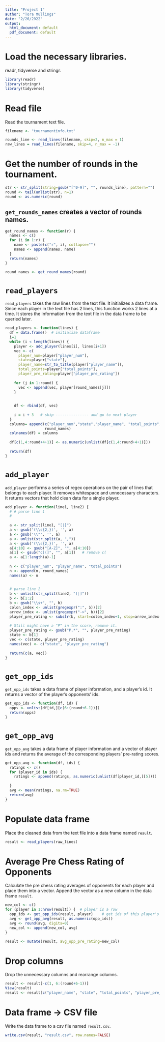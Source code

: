 ---
title: "Project 1"
author: "Tora Mullings"
date: "2/26/2022"
output:
  html_document: default
  pdf_document: default
---

# Load the necessary libraries.
readr, tidyverse and stringr.
```{r}
library(readr)
library(stringr)
library(tidyverse)
```

# Read file
Read the tournament text file.
```{r}
filename <- "tournamentinfo.txt"

rounds_line <- read_lines(filename, skip=2, n_max = 1)
raw_lines = read_lines(filename, skip=4, n_max = -1)
```

# Get the number of rounds in the tournament.
```{r}
str <- str_split(string=gsub("[^0-9]", "", rounds_line), pattern="")
round <- tail(unlist(str), n=1)
round <- as.numeric(round)
```


## `get_rounds_names` creates a vector of rounds names.
```{r}
get_round_names <- function(r) {
  names <- c()
  for (i in 1:r) {
    name <- paste(c("r", i), collapse="")
    names <- append(names, name)
  }
  return(names)
}

round_names <- get_round_names(round)
```


# `read_players`
`read_players` takes the raw lines from the text file. It initializes a data frame. Since each player in the text file has 2 lines, this function works 2 lines at a time. It stores the information from the text file in the data frame to be queried later.

```{r}
read_players <- function(lines) {
  df = data.frame()  # initialize dataframe
  i=1
  while (i < length(lines)) {
    player <- add_player(lines[i], lines[i+1])
    vec <- c(
      player_num=player["player_num"],
      state=player["state"],
      player_name=str_to_title(player["player_name"]),
      total_points=player["total_points"],
      player_pre_rating=player["player_pre_rating"])
    
    for (j in 1:round) {
      vec <- append(vec, player[round_names[j]])
    }
      
      
    df <- rbind(df, vec)
    
    i = i + 3   # skip --------------- and go to next player
  }
  columns= append(c("player_num","state","player_name", "total_points","player_pre_rating"),
                  round_names)
  colnames(df) = columns
  
  df[c(1,4:round+4+1)] <- as.numeric(unlist(df[c(1,4:round+4+1)]))
  
  return(df)
}
```



# `add_player`
`add_player` performs a series of regex operations on the pair of lines that belongs to each player. It removes whitespace and unnecessary characters. It returns vectors that hold clean data for a single player.
```{r}
add_player <- function(line1, line2) {
  # # parse line 1
  # 
  
  a <- str_split(line1, "[|]")
  a <- gsub('(\\s{2,})', '', a)
  a <- gsub('\\"', '', a)
  a <- unlist(str_split(a, ","))
  a <- gsub('(\\s{2,})', '', a)
  a[4:10] <- gsub("[A-Z]", "", a[4:10])
  a[1] <- gsub("c[(]", "", a[1])   # remove c(
  a <- a[1:length(a)-1]
  
  n <- c("player_num", "player_name", "total_points")
  n <- append(n, round_names)
  names(a) <- n
  
  
  # parse line 2
  b <- unlist(str_split(line2, "[|]"))
  b <- b[1:2]
  b <- gsub("\\s+", "", b)
  colon_index <- unlist(gregexpr(":", b))[2]
  arrow_index <- unlist(gregexpr("->", b))[2] 
  player_pre_rating <- substr(b, start=colon_index+1, stop=arrow_index-1)[2] # extract the pre-rating
  
  # Still might have a "P" in the score, remove it.
  player_pre_rating <- gsub("P.*", "", player_pre_rating)
  state <- b[1]
  vec <- c(state, player_pre_rating)
  names(vec) <- c("state", "player_pre_rating")
  
  return(c(a, vec))
}
```




# `get_opp_ids`
`get_opp_ids` takes a data frame of player information, and a player's id. It returns a vector of the player's opponents' ids.
```{r}
get_opp_ids <- function(df, id) {
  opps <- unlist(df[id,][c(6:(round+6-1))])
  return(opps)
}
```



# `get_opp_avg`
`get_opp_avg` takes a data frame of player information and a vector of player ids and returns the average of the corresponding players' pre-rating scores.
```{r}
get_opp_avg <- function(df, ids) {
  ratings <- c()
  for (player_id in ids) {
    ratings <- append(ratings, as.numeric(unlist(df[player_id,][5])))
    
  }
  avg <- mean(ratings, na.rm=TRUE)
  return(avg)
}
```



# Populate data frame
Place the cleaned data from the text file into a data frame named `result`.
```{r}
result <- read_players(raw_lines)
```


# Average Pre Chess Rating of Opponents
Calculate the pre chess rating averages of opponents for each player and place them into a vector. Append the vector as a new column in the data frame `result`.
```{r}
new_col <- c()
for (player in 1:nrow(result)) {  # player is a row
  opp_ids <- get_opp_ids(result, player)    # get ids of this player's opponents
  avg <- get_opp_avg(result, as.numeric(opp_ids))
  avg <- round(avg, digits=0)
  new_col <- append(new_col, avg)
}

result <- mutate(result, avg_opp_pre_rating=new_col)


```


# Drop columns
Drop the unnecessary columns and rearrange columns.
```{r}

result <- result[-c(1, 6:(round+6-1))]
View(result)
result <- result[c("player_name", "state", "total_points", "player_pre_rating", "avg_opp_pre_rating")]

```


# Data frame -> CSV file
Write the data frame to a csv file named `result.csv`.
```{r}
write.csv(result, "result.csv", row.names=FALSE)
```














